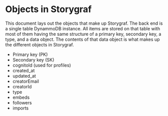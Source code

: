 # Objects in Storygraf

This document lays out the objects that make up Storygraf. The back end is a single table DynammoDB instance. All items are stored on that table with most of them having the same structure of a primary key, secondary key, a type, and a data object. The contents of that data object is what makes up the different objects in Storygraf.

- Primary key (PK)
- Secondary key (SK)
- cognitoId (used for profiles)
- created_at
- updated_at
- creatorEmail
- creatorId
- type
- embeds
- followers
- imports
